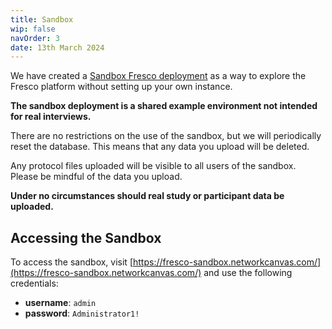 ```yaml
---
title: Sandbox
wip: false
navOrder: 3
date: 13th March 2024
---
```


We have created a [Sandbox Fresco deployment](https://fresco-sandbox.networkcanvas.com/) as a way to explore the Fresco platform without setting up your own instance.

**The sandbox deployment is a shared example environment not intended for real interviews.**

There are no restrictions on the use of the sandbox, but we will periodically reset the database. This means that any data you upload will be deleted.

<TipBox danger>

Any protocol files uploaded will be visible to all users of the sandbox. Please be mindful of the data you upload.

**Under no circumstances should real study or participant data be uploaded.**

</TipBox>

## Accessing the Sandbox

To access the sandbox, visit [https://fresco-sandbox.networkcanvas.com/](https://fresco-sandbox.networkcanvas.com/) and use the following credentials:

- **username**: `admin`
- **password**: `Administrator1!`
